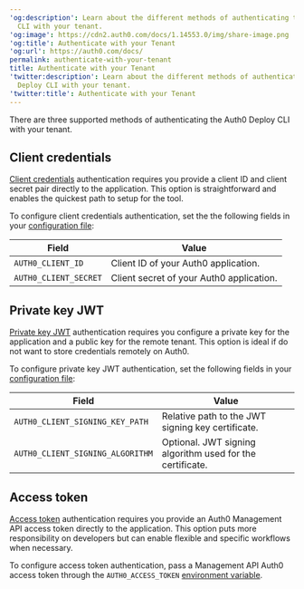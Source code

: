 ---
'og:description': Learn about the different methods of authenticating the Auth0 Deploy
  CLI with your tenant.
'og:image': https://cdn2.auth0.com/docs/1.14553.0/img/share-image.png
'og:title': Authenticate with your Tenant
'og:url': https://auth0.com/docs/
permalink: authenticate-with-your-tenant
title: Authenticate with your Tenant
'twitter:description': Learn about the different methods of authenticating the Auth0
  Deploy CLI with your tenant.
'twitter:title': Authenticate with your Tenant
---
There are three supported methods of authenticating the Auth0 Deploy CLI with your tenant.

## Client credentials

[Client credentials](/docs/get-started/authentication-and-authorization-flow/client-credentials-flow) authentication requires you provide a <Tooltip tip="Client ID: Identification value given to your registered resource from Auth0." cta="View Glossary" href="/docs/glossary?term=client+ID">client ID</Tooltip> and <Tooltip tip="Client ID: Identification value given to your registered resource from Auth0." cta="View Glossary" href="/docs/glossary?term=client+secret">client secret</Tooltip> pair directly to the application. This option is straightforward and enables the quickest path to setup for the tool.

To configure client credentials authentication, set the the following fields in your [configuration file](/docs/deploy-monitor/deploy-cli-tool/configure-the-deploy-cli):

<table class="table"><thead>
<tr>
<th><strong>Field</strong></th>
<th><strong>Value</strong></th>
</tr>
</thead>
<tbody>
<tr>
<td><code>AUTH0_CLIENT_ID</code></td>
<td>Client ID of your Auth0 application.</td>
</tr>
<tr>
<td><code>AUTH0_CLIENT_SECRET</code></td>
<td>Client secret of your Auth0 application.</td>
</tr>
</tbody>
</table>

## Private key JWT

[Private key JWT](/docs/get-started/applications/configure-private-key-jwt) authentication requires you configure a private key for the application and a public key for the remote tenant. This option is ideal if do not want to store credentials remotely on Auth0.

To configure private key <Tooltip tip="JSON Web Token (JWT): Standard ID Token format (and often Access Token format) used to represent claims securely between two parties." cta="View Glossary" href="/docs/glossary?term=JWT">JWT</Tooltip> authentication, set the following fields in your [configuration file](/docs/deploy-monitor/deploy-cli-tool/configure-the-deploy-cli):

<table class="table"><thead>
<tr>
<th><strong>Field</strong></th>
<th><strong>Value</strong></th>
</tr>
</thead>
<tbody>
<tr>
<td><code>AUTH0_CLIENT_SIGNING_KEY_PATH</code></td>
<td>Relative path to the JWT signing key certificate.</td>
</tr>
<tr>
<td><code>AUTH0_CLIENT_SIGNING_ALGORITHM</code></td>
<td>Optional. JWT signing algorithm used for the certificate.</td>
</tr>
</tbody>
</table>

## Access token

[Access token](/docs/secure/tokens/access-tokens/management-api-access-tokens/get-management-api-access-tokens-for-production) authentication requires you provide an Auth0 <Tooltip tip="Management API: A product to allow customers to perform administrative tasks." cta="View Glossary" href="/docs/glossary?term=Management+API">Management API</Tooltip> <Tooltip tip="Management API: A product to allow customers to perform administrative tasks." cta="View Glossary" href="/docs/glossary?term=access+token">access token</Tooltip> directly to the application. This option puts more responsibility on developers but can enable flexible and specific workflows when necessary.

To configure access token authentication, pass a Management API Auth0 access token through the `AUTH0_ACCESS_TOKEN` [environment variable](/docs/deploy-monitor/deploy-cli-tool/configure-the-deploy-cli).